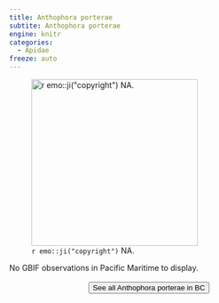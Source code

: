 ```yaml
---
title: Anthophora porterae
subtite: Anthophora porterae
engine: knitr
categories:
  - Apidae
freeze: auto
---
```

![`r emo::ji("copyright")` NA.](/files/no_bee.png){height=300}



No GBIF observations in Pacific Maritime to display.
<br><br>
<center>


<a href="NA"><button type="button" class="btn btn-secondary">See all Anthophora porterae in BC <i class="fa-solid fa-arrow-up-right-from-square"></i> </button></a>
</center>
